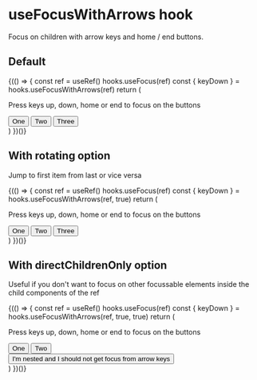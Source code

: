 
<Meta
  title="Utils/useFocusWithArrows hook"
  component={hooks.useFocusWithArrows}
/>

# useFocusWithArrows hook

Focus on children with arrow keys and home / end buttons.

## Default

<Preview>
  <Story name="Default">
    <React.Fragment>
      {(() => {
        const ref = useRef()
        hooks.useFocus(ref)
        const { keyDown } = hooks.useFocusWithArrows(ref)
        return (
          <div
            role="button"
            tabIndex={-1}
            onKeyDown={keyDown}
            ref={ref}
            style={{ display: 'flex', flexDirection: 'column', width: '200px' }}
          >
            <p>Press keys up, down, home or end to focus on the buttons</p>
            <Button>One</Button>
            <Button>Two</Button>
            <Button>Three</Button>
          </div>
        )
      })()}
    </React.Fragment>
  </Story>
</Preview>

## With rotating option

Jump to first item from last or vice versa

<Preview>
  <Story name="With rotating option">
    <React.Fragment>
      {(() => {
        const ref = useRef()
        hooks.useFocus(ref)
        const { keyDown } = hooks.useFocusWithArrows(ref, true)
        return (
          <div
            role="button"
            tabIndex={-1}
            onKeyDown={keyDown}
            ref={ref}
            style={{ display: 'flex', flexDirection: 'column', width: '200px' }}
          >
            <p>Press keys up, down, home or end to focus on the buttons</p>
            <Button>One</Button>
            <Button>Two</Button>
            <Button>Three</Button>
          </div>
        )
      })()}
    </React.Fragment>
  </Story>
</Preview>

## With directChildrenOnly option

Useful if you don't want to focus on other focussable elements inside the child components of the ref

<Preview>
  <Story name="With directChildrenOnly option">
    <React.Fragment>
      {(() => {
        const ref = useRef()
        hooks.useFocus(ref)
        const { keyDown } = hooks.useFocusWithArrows(ref, true, true)
        return (
          <div
            role="button"
            tabIndex={-1}
            onKeyDown={keyDown}
            ref={ref}
            style={{ display: 'flex', flexDirection: 'column', width: '200px' }}
          >
            <p>Press keys up, down, home or end to focus on the buttons</p>
            <Button>One</Button>
            <Button>Two</Button>
            <div>
              <Button>
                I&apos;m nested and I should not get focus from arrow keys
              </Button>
            </div>
          </div>
        )
      })()}
    </React.Fragment>
  </Story>
</Preview>
